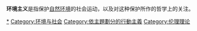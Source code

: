 {{catmore}}
'''环境主义'''是指保护[[自然环境|自然环境]]的社会运动，以及对这种保护所作的哲学上的关注。
{{Commonscat|Environmentalism}}

[[Category:环境|*]]
[[Category:环境与社会|Category:环境与社会]]
[[Category:依主題劃分的行動主義|Category:依主題劃分的行動主義]]
[[Category:伦理理论|Category:伦理理论]]